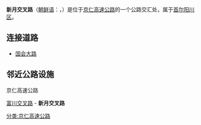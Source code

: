 {{unreferenced|time=2014-06-19T15:18:56+00:00}}
{{朝鮮半島公路設施
|設施名稱 = 新月交叉路
|色 = orange
|圖像 = 
|pxl = 
|圖像簡介 = 新月交叉路
|諺文 =신월 나들목
|公路名稱1 = [[京仁高速公路|京仁高速公路]]
|IC編號1 = 
|收費站編號1 = 
|記號1 = 
|起點1 = [[仁川港交叉路|仁川港交叉路]]
|距離1 = 28.39
|上一設施1 = [[富川交叉路|富川交叉路]]
|上一設施距離1 = 4.88
|下一設施1 = 
|下一設施距離1 = 
|公路名稱2 = 
|IC編號2 = 
|收費站編號2 = 
|記號2 = 
|起點2 = 
|距離2 = 
|上一設施2 = 
|上一設施距離2 = 
|下一設施2 = 
|下一設施距離2 =
|公路名稱3 = 
|IC編號3 = 
|收費站編號3 = 
|記號3 = 
|起點3 = 
|距離3 = 
|上一設施3 = 
|上一設施距離3 = 
|下一設施3 = 
|下一設施距離3 =
|公路名稱4 = 
|IC編號4 = 
|收費站編號4 = 
|記號4 = 
|起點4 = 
|距離4 = 
|上一設施4 = 
|上一設施距離4 = 
|下一設施4 = 
|下一設施距離4 =
|連接道路 = [[国会大路|国会大路]]
|啟用日期 = 1985年11月12日
|停用日期 = 
|流量 = 
|智能IC = 
|上行營業時間 = 
|上行油站 = 
|上行油站營業時間 = 
|下行營業時間 = 
|下行油站 = 
|下行油站營業時間 = 
|郵政編碼 = 
|所在地 = [[首尔|首尔]][[阳川区|阳川区]]
|坐標 = 
|備註 = 
}}

'''新月交叉路'''（[[朝鲜语|朝鲜语]]：{{lang|ko|신월 나들목}}，{{lang|ko|新月交叉路}}）是位于[[京仁高速公路|京仁高速公路]]的一个公路交汇处，属于[[首尔|首尔]][[阳川区|阳川区]]。

==连接道路==
*[[国会大路|国会大路]]

==邻近公路设施==
;京仁高速公路
[[富川交叉路|富川交叉路]] - '''新月交叉路'''

{{京仁高速公路}}

[[分类:京仁高速公路|分类:京仁高速公路]]